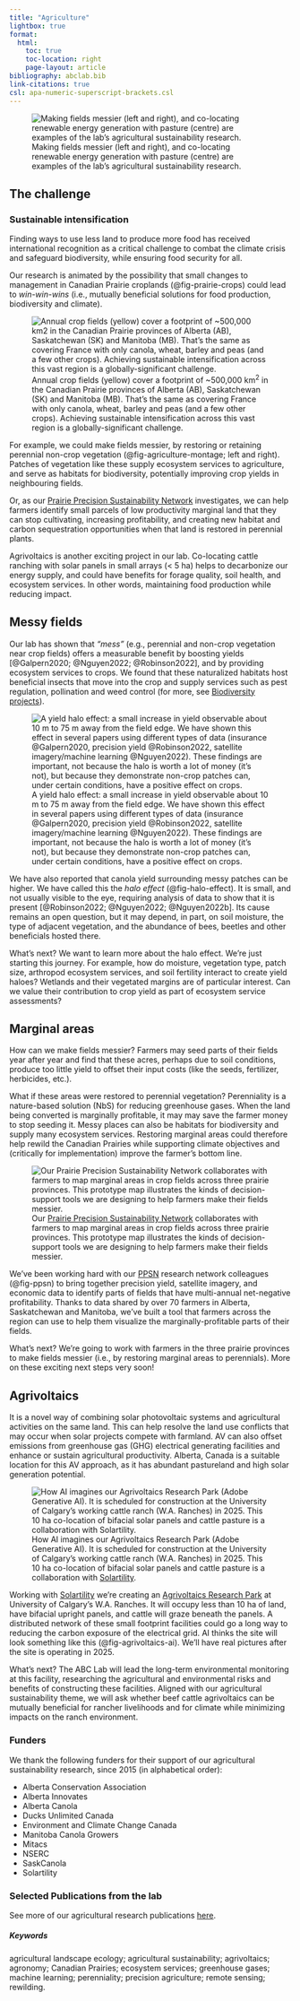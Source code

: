 ```yaml
---
title: "Agriculture"         
lightbox: true
format:
  html:
    toc: true      
    toc-location: right
    page-layout: article
bibliography: abclab.bib
link-citations: true
csl: apa-numeric-superscript-brackets.csl
---
```


![Making fields messier (left and right), and co-locating renewable energy generation with pasture (centre) are examples of the lab's agricultural sustainability research.](images/agriculture_montage.jpg){#fig-agriculture-montage}

## The challenge

### Sustainable intensification {.unnumbered .unlisted}

::: {.callout-tip icon="false" title="Why sustainable intensification?"}
Finding ways to use less land to produce more food has received international recognition as a critical challenge to combat the climate crisis and safeguard biodiversity, while ensuring food security for all.
:::

Our research is animated by the possibility that small changes to management in Canadian Prairie croplands (@fig-prairie-crops) could lead to *win-win-wins* (i.e., mutually beneficial solutions for food production, biodiversity and climate).

::: {.column-margin}
![Annual crop fields (yellow) cover a footprint of \~500,000 km^2^ in the Canadian Prairie provinces of Alberta (AB), Saskatchewan (SK) and Manitoba (MB). That's the same as covering France with only canola, wheat, barley and peas (and a few other crops). Achieving sustainable intensification across this vast region is a globally-significant challenge.](images/prairie_crops.jpg){#fig-prairie-crops}
:::

For example, we could [make fields messier]{.textual-bold}, by restoring or retaining perennial non-crop vegetation (@fig-agriculture-montage; left and right). Patches of vegetation like these supply ecosystem services to agriculture, and serve as habitats for biodiversity, potentially improving crop yields in neighbouring fields.

Or, as our [Prairie Precision Sustainability Network](https://www.prairiepsn.ca){.textual_bold target="_blank"} investigates, we can help farmers identify small parcels of low productivity [marginal land]{.textual-bold} that they can stop cultivating, increasing profitability, and creating new habitat and carbon sequestration opportunities when that land is restored in perennial plants.

[Agrivoltaics]{.textual-bold} is another exciting project in our lab. Co-locating cattle ranching with solar panels in small arrays (\< 5 ha) helps to decarbonize our energy supply, and could have benefits for forage quality, soil health, and ecosystem services. In other words, maintaining food production while reducing impact.

## Messy fields

Our lab has shown that *"mess"* (e.g., perennial and non-crop vegetation near crop fields) offers a measurable benefit by boosting yields [@Galpern2020; @Nguyen2022; @Robinson2022], and by providing ecosystem services to crops. We found that these naturalized habitats host beneficial insects that move into the crop and supply services such as pest regulation, pollination and weed control (for more, see [Biodiversity projects](projects_biodiversity.qmd)).

::: column-margin
![A yield halo effect: a small increase in yield observable about 10 m to 75 m away from the field edge. We have shown this effect in several papers using different types of data (insurance @Galpern2020, precision yield @Robinson2022, satellite imagery/machine learning @Nguyen2022). These findings are important, not because the halo is worth a lot of money (it's not), but because they demonstrate non-crop patches can, under certain conditions, have a positive effect on crops.](images/halo_effect.png){#fig-halo-effect}
:::

We have also reported that canola yield surrounding messy patches can be higher. We have called this the *halo effect* (@fig-halo-effect). It is small, and not usually visible to the eye, requiring analysis of data to show that it is present [@Robinson2022; @Nguyen2022; @Nguyen2022b]. Its cause remains an open question, but it may depend, in part, on soil moisture, the type of adjacent vegetation, and the abundance of bees, beetles and other beneficials hosted there.

[What's next?]{.textual-bold} We want to learn more about the halo effect. We're just starting this journey. For example, how do moisture, vegetation type, patch size, arthropod ecosystem services, and soil fertility interact to create yield haloes? Wetlands and their vegetated margins are of particular interest. Can we value their contribution to crop yield as part of ecosystem service assessments?

## Marginal areas

[How can we make fields messier?]{.textual-bold} Farmers may seed parts of their fields year after year and find that these acres, perhaps due to soil conditions, produce too little yield to offset their input costs (like the seeds, fertilizer, herbicides, etc.).

What if these areas were restored to perennial vegetation? Perenniality is a nature-based solution (NbS) for reducing greenhouse gases. When the land being converted is marginally profitable, it may may save the farmer money to stop seeding it. Messy places can also be habitats for biodiversity and supply many ecosystem services. Restoring marginal areas could therefore help rewild the Canadian Prairies while supporting climate objectives and (critically for implementation) improve the farmer's bottom line.

::: column-margin
![Our [Prairie Precision Sustainability Network](https://prairiepsn.ca/){target="_blank"} collaborates with farmers to map marginal areas in crop fields across three prairie provinces. This prototype map illustrates the kinds of decision-support tools we are designing to help farmers make their fields messier.](images/ppsn_infographic.png){#fig-ppsn}
:::

We've been working hard with our [PPSN](https://prairiepsn.ca){target="_blank"} research network colleagues (@fig-ppsn) to bring together precision yield, satellite imagery, and economic data to identify parts of fields that have multi-annual net-negative profitability. Thanks to data shared by over 70 farmers in Alberta, Saskatchewan and Manitoba, we've built a tool that farmers across the region can use to help them visualize the marginally-profitable parts of their fields.

[What's next?]{.textual-bold} We're going to work with farmers in the three prairie provinces to make fields messier (i.e., by restoring marginal areas to perennials). More on these exciting next steps very soon!

## Agrivoltaics

::: {.callout-tip icon="false" title="What is agrivoltaics (AV)?"}
It is a novel way of combining solar photovoltaic systems and agricultural activities on the same land. This can help resolve the land use conflicts that may occur when solar projects compete with farmland. AV can also offset emissions from greenhouse gas (GHG) electrical generating facilities and enhance or sustain agricultural productivity. Alberta, Canada is a suitable location for this AV approach, as it has abundant pastureland and high solar generation potential.
:::

::: column-margin
![How AI imagines our Agrivoltaics Research Park (Adobe Generative AI). It is scheduled for construction at the University of Calgary's working cattle ranch (W.A. Ranches) in 2025. This 10 ha co-location of bifacial solar panels and cattle pasture is a collaboration with [Solartility](https://www.solartility.ca/agrivoltaics/).](images/agrivoltaics_ai_cropped.png){#fig-agrivoltaics-ai}
:::

Working with [Solartility](https://www.solartility.ca/agrivoltaics/){target="_blank"} we're creating an [Agrivoltaics Research Park](https://ucalgary.ca/news/moo-ve-over-theres-exciting-new-solar-project-town){target="_blank"} at University of Calgary's W.A. Ranches. It will occupy less than 10 ha of land, have bifacial upright panels, and cattle will graze beneath the panels. A distributed network of these small footprint facilities could go a long way to reducing the carbon exposure of the electrical grid. AI thinks the site will look something like this (@fig-agrivoltaics-ai). We'll have real pictures after the site is operating in 2025.

[What's next?]{.textual-bold} The ABC Lab will lead the long-term environmental monitoring at this facility, researching the agricultural and environmental risks and benefits of constructing these facilities. Aligned with our agricultural sustainability theme, we will ask whether beef cattle agrivoltaics can be mutually beneficial for rancher livelihoods and for climate while minimizing impacts on the ranch environment.

### Funders {.unnumbered .unlisted}

We thank the following funders for their support of our agricultural sustainability research, since 2015 (in alphabetical order):

-   Alberta Conservation Association
-   Alberta Innovates
-   Alberta Canola
-   Ducks Unlimited Canada
-   Environment and Climate Change Canada
-   Manitoba Canola Growers
-   Mitacs
-   NSERC
-   SaskCanola
-   Solartility

::: ref-section
### Selected Publications from the lab {.unnumbered .unlisted}

See more of our agricultural research publications [here](publications.qmd).

::: {#refs}
:::

##### Keywords {.unnumbered .unlisted}

agricultural landscape ecology; agricultural sustainability; agrivoltaics; agronomy; Canadian Prairies; ecosystem services; greenhouse gases; machine learning; perenniality; precision agriculture; remote sensing; rewilding.
:::
